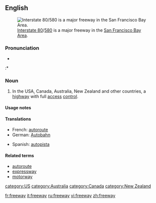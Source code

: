 {{wikipedia}}
{{commonscat|Freeways}}

==English==
[[Image:I-80 Eastshore Fwy.jpg|thumb|[[w:Interstate 80|Interstate 80]]/[[w:Interstate 580 (California)|580]] is a major freeway in the [[w:San Francisco Bay Area|San Francisco Bay Area]].]]

===Pronunciation===
*{{audio|en-us-freeway.ogg|Audio (US)}}
:*{{rhymes|iːweɪ}}

===Noun===
{{en-noun}}

#In the USA, Canada, Australia, New Zealand and other countries, a [[highway]] with full [[access]] [[control]].

====Usage notes====

====Translations====
{{trans-top}}
*French: [[autoroute]]
*German: [[Autobahn]]
{{trans-mid}}
*Spanish: [[autopista]]
{{trans-bottom}}

====Related terms====
*[[autoroute]]
*[[expressway]]
*[[motorway]]

[[category:US]]
[[category:Australia]]
[[category:Canada]]
[[category:New Zealand]]

[[fr:freeway]]
[[it:freeway]]
[[ru:freeway]]
[[vi:freeway]]
[[zh:freeway]]